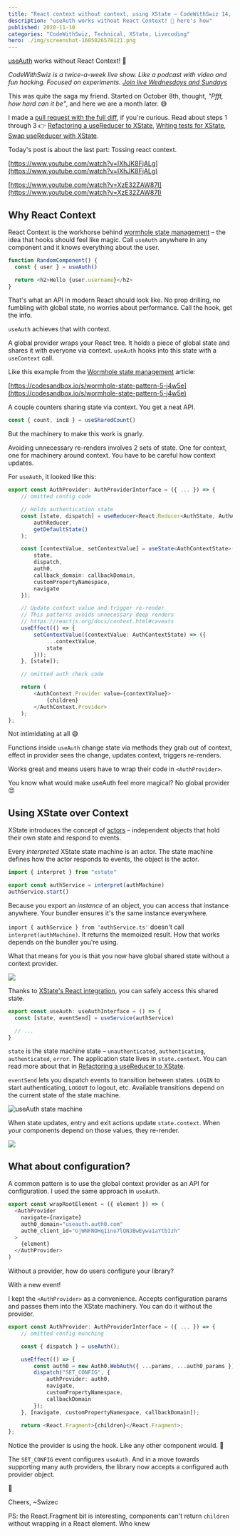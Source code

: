 ```yaml
---
title: "React context without context, using XState – CodeWithSwiz 14, 15"
description: "useAuth works without React Context! 🎉 here's how"
published: 2020-11-10
categories: "CodeWithSwiz, Technical, XState, Livecoding"
hero: ./img/screenshot-1605026578121.png
---
```


[useAuth](https://github.com/Swizec/useAuth) works without React Context! 🎉

_CodeWithSwiz is a twice-a-week live show. Like a podcast with video and fun hacking. Focused on experiments. [Join live Wednesdays and Sundays](https://youtube.com/swizecteller)_

This was quite the saga my friend. Started on October 8th, thought, _"Pfft, how hard can it be"_, and here we are a month later. 😅

I made a [pull request with the full diff](https://github.com/Swizec/useAuth/pull/107), if you're curious. Read about steps 1 through 3 👉 [Refactoring a useReducer to XState](https://swizec.com/blog/refactoring-a-usereducer-to-xstate-pt1-codewithswiz-11), [Writing tests for XState](https://swizec.com/blog/how-to-write-tests-for-xstate-codewithswiz-12), [Swap useReducer with XState](https://swizec.com/blog/swap-usereducer-with-xstate-codewithswiz-13).

Today's post is about the last part: Tossing react context.

[https://www.youtube.com/watch?v=IXhJK8FjALg](https://www.youtube.com/watch?v=IXhJK8FjALg)

[https://www.youtube.com/watch?v=XzE32ZAW87I](https://www.youtube.com/watch?v=XzE32ZAW87I)

## Why React Context

React Context is the workhorse behind [wormhole state management](https://swizec.com/blog/wormhole-state-management) – the idea that hooks should feel like magic. Call `useAuth` anywhere in any component and it knows everything about the user.

```javascript
function RandomComponent() {
  const { user } = useAuth()

  return <h2>Hello {user.username}</h2>
}
```

That's what an API in modern React should look like. No prop drilling, no fumbling with global state, no worries about performance. Call the hook, get the info.

`useAuth` achieves that with context.

A global provider wraps your React tree. It holds a piece of global state and shares it with everyone via context. `useAuth` hooks into this state with a `useContext` call.

Like this example from the [Wormhole state management](https://swizec.com/blog/wormhole-state-management) article:

[https://codesandbox.io/s/wormhole-state-pattern-5-j4w5e](https://codesandbox.io/s/wormhole-state-pattern-5-j4w5e)

A couple counters sharing state via context. You get a neat API.

```javascript
const { count, incB } = useSharedCount()
```

But the machinery to make this work is gnarly.

Avoiding unnecessary re-renders involves 2 sets of state. One for context, one for machinery around context. You have to be careful how context updates.

For `useAuth`, it looked like this:

```typescript
export const AuthProvider: AuthProviderInterface = ({ ... }) => {
    // omitted config code

    // Holds authentication state
    const [state, dispatch] = useReducer<React.Reducer<AuthState, AuthAction>>(
        authReducer,
        getDefaultState()
    );

    const [contextValue, setContextValue] = useState<AuthContextState>({
        state,
        dispatch,
        auth0,
        callback_domain: callbackDomain,
        customPropertyNamespace,
        navigate
    });

    // Update context value and trigger re-render
    // This patterns avoids unnecessary deep renders
    // https://reactjs.org/docs/context.html#caveats
    useEffect(() => {
        setContextValue((contextValue: AuthContextState) => ({
            ...contextValue,
            state
        }));
    }, [state]);

    // omitted auth check code

    return (
        <AuthContext.Provider value={contextValue}>
            {children}
        </AuthContext.Provider>
    );
};
```

Not intimidating at all 😅

Functions inside `useAuth` change state via methods they grab out of context, effect in provider sees the change, updates context, triggers re-renders.

Works great and means users have to wrap their code in `<AuthProvider>`.

You know what would make useAuth feel more magical? No global provider 😍

## Using XState over Context

XState introduces the concept of [actors](https://en.wikipedia.org/wiki/Actor_model) – independent objects that hold their own state and respond to events.

Every _interpreted_ XState state machine is an actor. The state machine defines how the actor responds to events, the object is the actor.

```typescript
import { interpret } from "xstate"

export const authService = interpret(authMachine)
authService.start()
```

Because you export an _instance_ of an object, you can access that instance anywhere. Your bundler ensures it's the same instance everywhere.

`import { authService } from 'authService.ts'` doesn't call `interpret(authMachine)`. It returns the memoized result. How that works depends on the bundler you're using.

What that means for you is that you now have global shared state without a context provider.

![](giphy:whoa)

Thanks to [XState's React integration](https://xstate.js.org/docs/packages/xstate-react/), you can safely access this shared state.

```typescript
export const useAuth: useAuthInterface = () => {
  const [state, eventSend] = useService(authService)

  // ...
}
```

`state` is the state machine state – `unauthenticated`, `authenticating`, `authenticated`, `error`. The application state lives in `state.context`. You can read more about that in [Refactoring a useReducer to XState](https://swizec.com/blog/refactoring-a-usereducer-to-xstate-pt1-codewithswiz-11).

`eventSend` lets you dispatch events to transition between states. `LOGIN` to start authenticating, `LOGOUT` to logout, etc. Available transitions depend on the current state of the state machine.

![useAuth state machine](./img/useAuth-state-machine07g9i3.png)

When state updates, entry and exit actions update `state.context`. When your components depend on those values, they re-render.

![](giphy:magic)

## What about configuration?

A common pattern is to use the global context provider as an API for configuration. I used the same approach in `useAuth`.

```javascript
export const wrapRootElement = ({ element }) => (
  <AuthProvider
    navigate={navigate}
    auth0_domain="useauth.auth0.com"
    auth0_client_id="GjWNFNOHq1ino7lQNJBwEywa1aYtbIzh"
  >
    {element}
  </AuthProvider>
)
```

Without a provider, how do users configure your library?

With a new event!

I kept the `<AuthProvider>` as a convenience. Accepts configuration params and passes them into the XState machinery. You can do it without the provider.

```typescript
export const AuthProvider: AuthProviderInterface = ({ ... }) => {
    // omitted config munching

    const { dispatch } = useAuth();

    useEffect(() => {
        const auth0 = new Auth0.WebAuth({ ...params, ...auth0_params });
        dispatch("SET_CONFIG", {
            authProvider: auth0,
            navigate,
            customPropertyNamespace,
            callbackDomain
        });
    }, [navigate, customPropertyNamespace, callbackDomain]);

    return <React.Fragment>{children}</React.Fragment>;
};
```

Notice the provider is using the hook. Like any other component would. 🤯

The `SET_CONFIG` event configures `useAuth`. And in a move towards supporting many auth providers, the library now accepts a configured auth provider object.

🤘

Cheers,
~Swizec

PS: the React.Fragment bit is interesting, components can't return `children` without wrapping in a React element. Who knew
